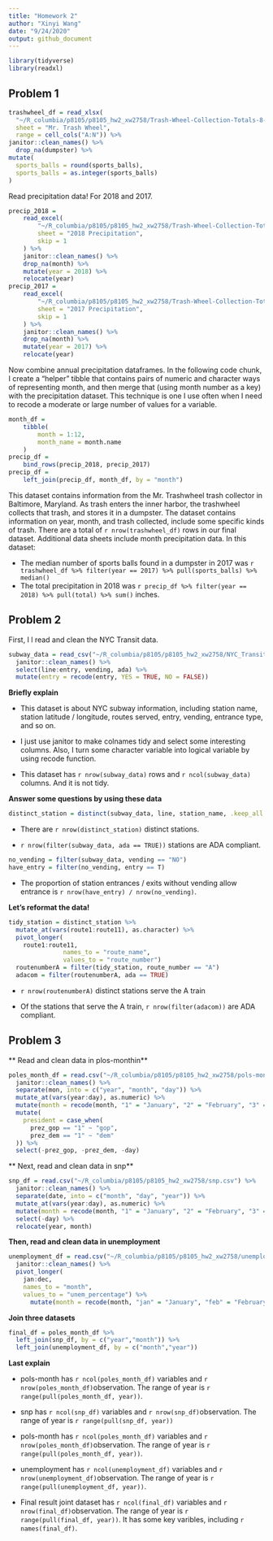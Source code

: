 ```yaml
---
title: "Homework 2"
author: "Xinyi Wang"
date: "9/24/2020"
output: github_document
---
```


```r
library(tidyverse)
library(readxl)
```

## Problem 1

```r
trashwheel_df = read_xlsx(
  "~/R_columbia/p8105/p8105_hw2_xw2758/Trash-Wheel-Collection-Totals-8-6-19.xlsx",
  sheet = "Mr. Trash Wheel",
  range = cell_cols("A:N")) %>%
janitor::clean_names() %>%
  drop_na(dumpster) %>%
mutate(
  sports_balls = round(sports_balls),
  sports_balls = as.integer(sports_balls)
)

```

Read precipitation data! For 2018 and 2017. 

```r
precip_2018 = 
	read_excel(
		"~/R_columbia/p8105/p8105_hw2_xw2758/Trash-Wheel-Collection-Totals-8-6-19.xlsx",
		sheet = "2018 Precipitation",
		skip = 1
	) %>% 
	janitor::clean_names() %>% 
	drop_na(month) %>% 
	mutate(year = 2018) %>% 
	relocate(year)
precip_2017 = 
	read_excel(
		"~/R_columbia/p8105/p8105_hw2_xw2758/Trash-Wheel-Collection-Totals-8-6-19.xlsx",
		sheet = "2017 Precipitation",
		skip = 1
	) %>% 
	janitor::clean_names() %>% 
	drop_na(month) %>% 
	mutate(year = 2017) %>% 
	relocate(year)
```

Now combine annual precipitation dataframes. In the following code chunk, I create a "helper" tibble that contains pairs of numeric and character ways of representing month, and then merge that (using month number as a key) with the precipitation dataset. This technique is one I use often when I need to recode a moderate or large number of values for a variable. 

```r
month_df = 
	tibble(
		month = 1:12,
		month_name = month.name
	)
precip_df = 
	bind_rows(precip_2018, precip_2017)
precip_df =
	left_join(precip_df, month_df, by = "month")
```

This dataset contains information from the Mr. Trashwheel trash collector in Baltimore, Maryland. As trash enters the inner harbor, the trashwheel collects that trash, and stores it in a dumpster. The dataset contains information on year, month, and trash collected, include some specific kinds of trash. There are a total of `r nrow(trashwheel_df)` rows in our final dataset. Additional data sheets include month precipitation data. In this dataset:

* The median number of sports balls found in a dumpster in 2017 was `r trashwheel_df %>% filter(year == 2017) %>% pull(sports_balls) %>% median()`
* The total precipitation in 2018 was `r precip_df %>% filter(year == 2018) %>% pull(total) %>% sum()` inches.

## Problem 2

First, I l read and clean the NYC Transit data.

```r
subway_data = read_csv("~/R_columbia/p8105/p8105_hw2_xw2758/NYC_Transit_Subway_Entrance_And_Exit_Data.csv") %>%
  janitor::clean_names() %>%
  select(line:entry, vending, ada) %>%
  mutate(entry = recode(entry, YES = TRUE, NO = FALSE))
```

**Briefly explain**

+ This dataset is about NYC subway information, including station name, station latitude / longitude, routes served, entry, vending, entrance type, and so on.

+ I just use janitor to make colnames tidy and select some interesting columns. Also, I turn some character variable into logical variable by using recode function.

+ This dataset has `r nrow(subway_data)` rows and `r ncol(subway_data)` columns. And it is not tidy.

**Answer some questions by using these data**

```r
distinct_station = distinct(subway_data, line, station_name, .keep_all = TRUE)
```

+ There are `r nrow(distinct_station)` distinct stations.

+  `r nrow(filter(subway_data, ada == TRUE))` stations are ADA compliant.

```r
no_vending = filter(subway_data, vending == "NO")
have_entry = filter(no_vending, entry == T)
```

+ The proportion of station entrances / exits without vending allow entrance is `r nrow(have_entry) / nrow(no_vending)`.

**Let's reformat the data!**

```r
tidy_station = distinct_station %>%
  mutate_at(vars(route1:route11), as.character) %>%
  pivot_longer(
    route1:route11,
               names_to = "route_name",
               values_to = "route_number")
  routenumberA = filter(tidy_station, route_number == "A")
  adacom = filter(routenumberA, ada == TRUE)
```

+ `r nrow(routenumberA)` distinct stations serve the A train

+ Of the stations that serve the A train, `r nrow(filter(adacom))` are ADA compliant.

## Problem 3

** Read and clean data in plos-monthin**

```r
poles_month_df = read.csv("~/R_columbia/p8105/p8105_hw2_xw2758/pols-month.csv") %>%
  janitor::clean_names() %>%
  separate(mon, into = c("year", "month", "day")) %>%
  mutate_at(vars(year:day), as.numeric) %>%
  mutate(month = recode(month, "1" = "January", "2" = "February", "3" = "March", "4" = "April", "5" ="May", "6" = "June", "7" = "July", "8" = "August", "9" = "September", "10" = "October", "11" = "November", "12" = "December")) %>%
  mutate(
    president = case_when(
      prez_gop == "1" ~ "gop",
      prez_dem == "1" ~ "dem"
  )) %>% 
  select(-prez_gop, -prez_dem, -day)
```

** Next, read and clean data in snp**

```r
snp_df = read.csv("~/R_columbia/p8105/p8105_hw2_xw2758/snp.csv") %>%
  janitor::clean_names() %>%
  separate(date, into = c("month", "day", "year")) %>%
  mutate_at(vars(year:day), as.numeric) %>%
  mutate(month = recode(month, "1" = "January", "2" = "February", "3" = "March", "4" = "April", "5" ="May", "6" = "June", "7" = "July", "8" = "August", "9" = "September", "10" = "October", "11" = "November", "12" = "December")) %>% 
  select(-day) %>%
  relocate(year, month)
```

**Then, read and clean data in unemployment**

```r
unemployment_df = read.csv("~/R_columbia/p8105/p8105_hw2_xw2758/unemployment.csv") %>%
  janitor::clean_names() %>%
  pivot_longer(
    jan:dec,
    names_to = "month",
    values_to = "unem_percentage") %>%
      mutate(month = recode(month, "jan" = "January", "feb" = "February", "mar" = "March", "apr" = "April", "may" ="May", "jun" = "June", "jul" = "July", "aug" = "August", "sep" = "September", "oct" = "October", "nov" = "November", "dec" = "December"))
```


**Join three datasets**

```r
final_df = poles_month_df %>%
  left_join(snp_df, by = c("year","month")) %>%
  left_join(unemployment_df, by = c("month","year"))
```

**Last explain**

+ pols-month has `r ncol(poles_month_df)` variables and `r nrow(poles_month_df)`observation. The range of year is `r range(pull(poles_month_df, year))`.

+ snp has `r ncol(snp_df)` variables and `r nrow(snp_df)`observation. The range of year is `r range(pull(snp_df, year))`

+ pols-month has `r ncol(poles_month_df)` variables and `r nrow(poles_month_df)`observation. The range of year is `r range(pull(poles_month_df, year))`.

+ unemployment has `r ncol(unemployment_df)` variables and `r nrow(unemployment_df)`observation. The range of year is `r range(pull(unemployment_df, year))`.

+ Final result joint dataset has `r ncol(final_df)` variables and `r nrow(final_df)`observation. The range of year is `r range(pull(final_df, year))`. It has some key varibles, including `r names(final_df)`.